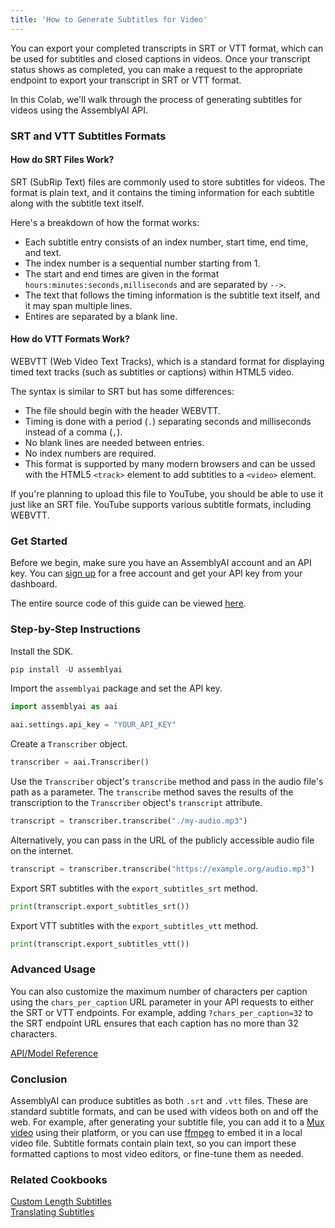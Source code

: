 ```yaml
---
title: 'How to Generate Subtitles for Video'
---
```



You can export your completed transcripts in SRT or VTT format, which can be used for subtitles and closed captions in videos. Once your transcript status shows as completed, you can make a request to the appropriate endpoint to export your transcript in SRT or VTT format.

In this Colab, we'll walk through the process of generating subtitles for videos using the AssemblyAI API.

### SRT and VTT Subtitles Formats

#### How do SRT Files Work?

SRT (SubRip Text) files are commonly used to store subtitles for videos. The format is plain text, and it contains the timing information for each subtitle along with the subtitle text itself.

Here's a breakdown of how the format works:
- Each subtitle entry consists of an index number, start time, end time, and text.
- The index number is a sequential number starting from 1.
- The start and end times are given in the format `hours:minutes:seconds,milliseconds` and are separated by `-->`.
- The text that follows the timing information is the subtitle text itself, and it may span multiple lines.
- Entires are separated by a blank line.

#### How do VTT Formats Work?

WEBVTT (Web Video Text Tracks), which is a standard format for displaying timed text tracks (such as subtitles or captions) within HTML5 video.

The syntax is similar to SRT but has some differences:
- The file should begin with the header WEBVTT.
- Timing is done with a period (`.`) separating seconds and milliseconds instead of a comma (`,`).
- No blank lines are needed between entries.
- No index numbers are required.
- This format is supported by many modern browsers and can be ussed with the HTML5 `<track>` element to add subtitles to a `<video>` element.

If you're planning to upload this file to YouTube, you should be able to use it just like an SRT file. YouTube supports various subtitle formats, including WEBVTT.

### Get Started

Before we begin, make sure you have an AssemblyAI account and an API key. You can [sign up](https://assemblyai.com/dashboard/signup) for a free account and get your API key from your dashboard.

The entire source code of this guide can be viewed [here](https://github.com/AssemblyAI-Examples/docs-snippets/tree/main/subtitles).

### Step-by-Step Instructions

Install the SDK.


```python
pip install -U assemblyai
```

Import the `assemblyai` package and set the API key.


```python
import assemblyai as aai

aai.settings.api_key = "YOUR_API_KEY"
```

Create a `Transcriber` object.


```python
transcriber = aai.Transcriber()
```

Use the `Transcriber` object's `transcribe` method and pass in the audio file's path as a parameter. The `transcribe` method saves the results of the transcription to the `Transcriber` object's `transcript` attribute.


```python
transcript = transcriber.transcribe("./my-audio.mp3")
```

Alternatively, you can pass in the URL of the publicly accessible audio file on the internet.


```python
transcript = transcriber.transcribe("https://example.org/audio.mp3")
```

Export SRT subtitles with the `export_subtitles_srt` method.


```python
print(transcript.export_subtitles_srt())
```

Export VTT subtitles with the `export_subtitles_vtt` method.


```python
print(transcript.export_subtitles_vtt())
```

### Advanced Usage

You can also customize the maximum number of characters per caption using the `chars_per_caption` URL parameter in your API requests to either the SRT or VTT endpoints. For example, adding `?chars_per_caption=32` to the SRT endpoint URL ensures that each caption has no more than 32 characters.

[API/Model Reference](https://www.assemblyai.com/docs/models/speech-recognition#export-srt-or-vtt-caption-files)

### Conclusion

AssemblyAI can produce subtitles as both `.srt` and `.vtt` files. These are standard subtitle formats, and can be used with videos both on and off the web. For example, after generating your subtitle file, you can add it to a [Mux video](https://www.assemblyai.com/blog/how-to-add-subtitles-to-your-mux-videos-with-python/) using their platform, or you can use [ffmpeg](https://amiaopensource.github.io/ffmprovisr/#embed_subtitles) to embed it in a local video file. Subtitle formats contain plain text, so you can import these formatted captions to most video editors, or fine-tune them as needed.

### Related Cookbooks
[Custom Length Subtitles](core-transcription/subtitle_creation_by_word_count.ipynb)  
[Translating Subtitles](core-transcription/translate_subtitles.ipynb)  

